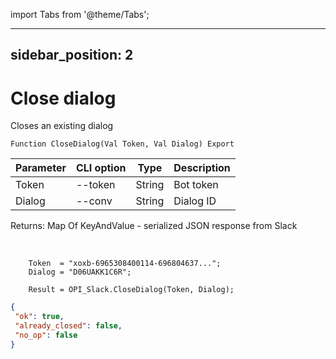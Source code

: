 ﻿import Tabs from '@theme/Tabs';

---
sidebar_position: 2
---

# Close dialog
 Closes an existing dialog



`Function CloseDialog(Val Token, Val Dialog) Export`

  | Parameter | CLI option | Type | Description |
  |-|-|-|-|
  | Token | --token | String | Bot token |
  | Dialog | --conv | String | Dialog ID |

  
  Returns:  Map Of KeyAndValue - serialized JSON response from Slack

<br/>




```bsl title="Code example"
    Token  = "xoxb-6965308400114-696804637...";
    Dialog = "D06UAKK1C6R";

    Result = OPI_Slack.CloseDialog(Token, Dialog);
```
 



```json title="Result"
{
 "ok": true,
 "already_closed": false,
 "no_op": false
}
```
